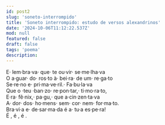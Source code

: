 ```yaml
---
id: post2
slug: 'soneto-interrompido'
title: 'Soneto interrompido: estudo de versos alexandrinos'
date: '2024-10-06T11:12:22.537Z'
mod: null
featured: false
draft: false
tags: 'poema'
description: 
---
```



E· lem·bra·va· que· te ou·vir· se·me·lha·va  
O a·guar· do· ros·to à· bei·ra· de um· re·ga·to  
Se·re·no e· pri·ma·ve·ril.· Fa·bu·la·va  
Que o ·teu ·ban·zo· re·pon·tar,· ti·mo·ra·to,  
E·ra· fê·nix,· pa·gu,· que a·cin·zen·ta·va  
A· dor· dos· ho·mens· sem· cor· nem· for·ma·to.  
Bra·vi·a e· de·sar·ma·da é a· tu·a es·pe·ra!  
É    , é      , é      .
